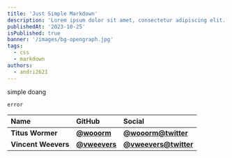 ```yaml
---
title: 'Just Simple Markdown'
description: 'Lorem ipsum dolor sit amet, consectetur adipiscing elit. Duis eget rutrum velit. Vestibulum ligula nibh, tempor ut tellus vitae, dictum congue tellus. Aliquam eget consequat orci. Donec faucibus varius nunc.'
publishedAt: '2023-10-25'
isPublished: true
banner: '/images/bg-opengraph.jpg'
tags:
  - css
  - markdown
authors:
  - andri2621
---
```


simple doang

`error`

| Name                | GitHub                                       | Social                                                |
| :------------------ | :------------------------------------------- | :---------------------------------------------------- |
| **Titus Wormer**    | [**@wooorm**](https://github.com/wooorm)     | [**@wooorm@twitter**](https://twitter.com/wooorm)     |
| **Vincent Weevers** | [**@vweevers**](https://github.com/vweevers) | [**@vweevers@twitter**](https://twitter.com/vweevers) |
